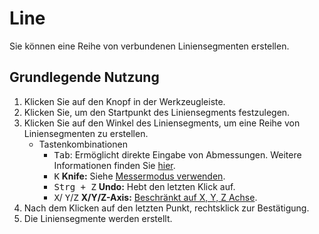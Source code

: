 
# Line

<Reference shortcut="Umschalt + A" command="Line" button="Werkzeugleiste"  buttonIcon='button-line'/>

Sie können eine Reihe von verbundenen Liniensegmenten erstellen.

## Grundlegende Nutzung

1. Klicken Sie auf den <ButtonIcon type="button-line" /> Knopf in der Werkzeugleiste.
2. Klicken Sie, um den Startpunkt des Liniensegments festzulegen.
3. Klicken Sie auf den Winkel des Liniensegments, um eine Reihe von Liniensegmenten zu erstellen.
   - <Kst>Tastenkombinationen</Kst>
      - <kbd>Tab</kbd>: Ermöglicht direkte Eingabe von Abmessungen. Weitere Informationen finden Sie [hier](/tool/sketching-essentials#specify-dimensions-numerically).
      - <kbd>K</kbd> **Knife:** Siehe [Messermodus verwenden](/tool/sketching-essentials#use-knife-mode).
      - <kbd>Strg + Z</kbd> **Undo:** Hebt den letzten Klick auf.
      - <kbd>X</kbd>/ <kbd>Y</kbd>/<kbd>Z</kbd> **X/Y/Z-Axis:** [Beschränkt auf X, Y, Z Achse](/tool/sketching-essentials#constrain-to-an-axis).
4. Nach dem Klicken auf den letzten Punkt, rechtsklick zur Bestätigung.
5. Die Liniensegmente werden erstellt.


<VideoPlayer fileName="line"/>